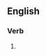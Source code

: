 {{also|europeanizing}}

==English==

===Verb===
{{head|en|verb form}}

# {{present participle of|Europeanize|lang=en|nocat=1}}